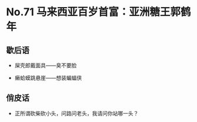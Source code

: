 # No.71 马来西亚百岁首富：亚洲糖王郭鹤年

## 歇后语

- 屎壳郎戴面具——臭不要脸

- 癞蛤蟆跳悬崖——想装蝙蝠侠

## 俏皮话

- 正所谓砍柴砍小头，问路问老头，我请问你站哪一头？
